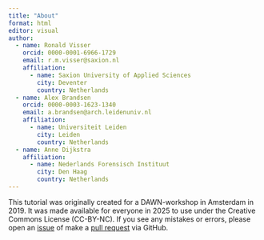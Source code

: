 ```yaml
---
title: "About"
format: html
editor: visual
author:
  - name: Ronald Visser
    orcid: 0000-0001-6966-1729
    email: r.m.visser@saxion.nl
    affiliation: 
      - name: Saxion University of Applied Sciences
        city: Deventer
        country: Netherlands
  - name: Alex Brandsen
    orcid: 0000-0003-1623-1340
    email: a.brandsen@arch.leidenuniv.nl
    affiliation: 
      - name: Universiteit Leiden
        city: Leiden
        country: Netherlands
  - name: Anne Dijkstra
    affiliation: 
      - name: Nederlands Forensisch Instituut
        city: Den Haag
        country: Netherlands
---
```


This tutorial was originally created for a DAWN-workshop in Amsterdam in 2019. It was made available for everyone in 2025 to use under the Creative Commons License (CC-BY-NC). If you see any mistakes or errors, please open an [issue](https://github.com/RonaldVisser/R_4_Archaeology/issues) of make a [pull request](https://github.com/RonaldVisser/R_4_Archaeology/pulls) via GitHub.
